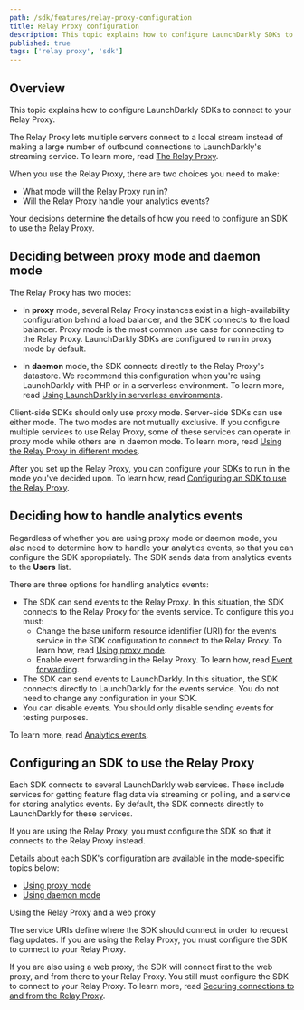 ```yaml
---
path: /sdk/features/relay-proxy-configuration
title: Relay Proxy configuration
description: This topic explains how to configure LaunchDarkly SDKs to connect to your Relay Proxy in various modes.
published: true
tags: ['relay proxy', 'sdk']
---
```


## Overview

This topic explains how to configure LaunchDarkly SDKs to connect to your Relay Proxy.

The Relay Proxy lets multiple servers connect to a local stream instead of making a large number of outbound connections to LaunchDarkly's streaming service. To learn more, read [The Relay Proxy](/home/relay-proxy).

When you use the Relay Proxy, there are two choices you need to make:

* What mode will the Relay Proxy run in?
* Will the Relay Proxy handle your analytics events?

Your decisions determine the details of how you need to configure an SDK to use the Relay Proxy.

## Deciding between proxy mode and daemon mode

The Relay Proxy has two modes:

* In **proxy** mode, several Relay Proxy instances exist in a high-availability configuration behind a load balancer, and the SDK connects to the load balancer. Proxy mode is the most common use case for connecting to the Relay Proxy. LaunchDarkly SDKs are configured to run in proxy mode by default.

* In **daemon** mode, the SDK connects directly to the Relay Proxy's datastore. We recommend this configuration when you're using LaunchDarkly with PHP or in a serverless environment. To learn more, read [Using LaunchDarkly in serverless environments](/guides/infrastructure/serverless).

Client-side SDKs should only use proxy mode. Server-side SDKs can use either mode. The two modes are not mutually exclusive. If you configure multiple services to use Relay Proxy, some of these services can operate in proxy mode while others are in daemon mode. To learn more, read [Using the Relay Proxy in different modes](/home/relay-proxy/using#using-the-relay-proxy-in-different-modes).

After you set up the Relay Proxy, you can configure your SDKs to run in the mode you've decided upon. To learn how, read [Configuring an SDK to use the Relay Proxy](#configuring-an-sdk-to-use-the-relay-proxy).

## Deciding how to handle analytics events

Regardless of whether you are using proxy mode or daemon mode, you also need to determine how to handle your analytics events, so that you can configure the SDK appropriately. The SDK sends data from analytics events to the **Users** list.

There are three options for handling analytics events:

* The SDK can send events to the Relay Proxy. In this situation, the SDK connects to the Relay Proxy for the events service. To configure this you must:
  - Change the base uniform resource identifier (URI) for the events service in the SDK configuration to connect to the Relay Proxy. To learn how, read [Using proxy mode](/sdk/features/relay-proxy-configuration/proxy-mode).
  - Enable event forwarding in the Relay Proxy. To learn how, read [Event forwarding](https://github.com/launchdarkly/ld-relay/blob/v6/docs/events.md).
* The SDK can send events to LaunchDarkly. In this situation, the SDK connects directly to LaunchDarkly for the events service. You do not need to change any configuration in your SDK.
* You can disable events. You should only disable sending events for testing purposes.

To learn more, read [Analytics events](/sdk/concepts/events).

## Configuring an SDK to use the Relay Proxy

Each SDK connects to several LaunchDarkly web services. These include services for getting feature flag data via streaming or polling, and a service for storing analytics events. By default, the SDK connects directly to LaunchDarkly for these services.

If you are using the Relay Proxy, you must configure the SDK so that it connects to the Relay Proxy instead.

Details about each SDK's configuration are available in the mode-specific topics below:

* [Using proxy mode](/sdk/features/relay-proxy-configuration/proxy-mode)
* [Using daemon mode](/sdk/features/relay-proxy-configuration/daemon-mode)

<Callout intent="info">
<CalloutTitle>Using the Relay Proxy and a web proxy</CalloutTitle>
<CalloutDescription>

The service URIs define where the SDK should connect in order to request flag updates. If you are using the Relay Proxy, you must configure the SDK to connect to your Relay Proxy.

If you are also using a web proxy, the SDK will connect first to the web proxy, and from there to your Relay Proxy. You still must configure the SDK to connect to your Relay Proxy. To learn more, read [Securing connections to and from the Relay Proxy](/home/relay-proxy/using#securing-connections-to-and-from-the-relay-proxy).

</CalloutDescription>
</Callout>
